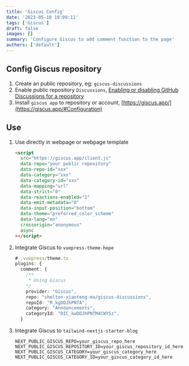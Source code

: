 ```yaml
---
title: 'Giscus Config'
date: '2023-05-10 19:09:11'
tags: ['Giscus']
draft: false
images: []
summary: 'Configure Giscus to add comment function to the page'
authors: ['default']
---
```


## Config Giscus repository

1. Create an public repository, eg: `giscus-discussions`
2. Enable public repository `Discussions`, [Enabling or disabling GitHub Discussions for a repository](https://docs.github.com/en/repositories/managing-your-repositorys-settings-and-features/enabling-features-for-your-repository/enabling-or-disabling-github-discussions-for-a-repository)
3. Install `giscus app` to repository or account, [https://giscus.app/](https://giscus.app/#Configuration)

## Use

1. Use directly in webpage or webpage template

    ```html
    <script
      src="https://giscus.app/client.js"
      data-repo="your public repository"
      data-repo-id="xxx"
      data-category="xxx"
      data-category-id="xxx"
      data-mapping="url"
      data-strict="0"
      data-reactions-enabled="1"
      data-emit-metadata="0"
      data-input-position="bottom"
      data-theme="preferred_color_scheme"
      data-lang="en"
      crossorigin="anonymous"
      async
    ></script>
    ```

2. Integrate Giscus to `vuepress-theme-hope`

    ```ts
    # .vuepress/theme.ts
    plugins: {
      comment: {
        /**
         * Using Giscus
        */
        provider: "Giscus",
        repo: "shelton-xiaoteng-ma/giscus-discussions",
        repoId: "R_kgDOJhPNTA",
        category: "Announcements",
        categoryId: "DIC_kwDOJhPNTM4CWY5z",
      }
    ```

3. Integrate Giscus to `tailwind-nextjs-starter-blog`

    ```.env
    NEXT_PUBLIC_GISCUS_REPO=your_giscus_repo_here
    NEXT_PUBLIC_GISCUS_REPOSITORY_ID=your_giscus_repository_id_here
    NEXT_PUBLIC_GISCUS_CATEGORY=your_giscus_category_here
    NEXT_PUBLIC_GISCUS_CATEGORY_ID=your_giscus_category_id_here
    ```
